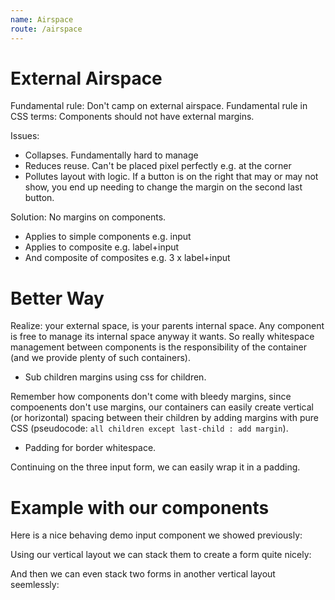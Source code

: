 ```yaml
---
name: Airspace
route: /airspace
---
```


# External Airspace

Fundamental rule: Don't camp on external airspace. 
Fundamental rule in CSS terms: Components should not have external margins.

Issues: 
- Collapses. Fundamentally hard to manage
- Reduces reuse. Can't be placed pixel perfectly e.g. at the corner 
- Pollutes layout with logic. If a button is on the right that may or may not show, you end up needing to change the margin on the second last button. 

Solution: 
No margins on components. 
- Applies to simple components e.g. input
- Applies to composite e.g. label+input
- And composite of composites e.g. 3 x label+input

# Better Way

Realize: your external space, is your parents internal space. Any component is free to manage its internal space anyway it wants. So really whitespace management between components is the responsibility of the container (and we provide plenty of such containers).

- Sub children margins using css for children. 

Remember how components don't come with bleedy margins, since compoenents don't use margins, our containers can easily create vertical (or horizontal) spacing between their children by adding margins with pure CSS (pseudocode: `all children except last-child : add margin`).

- Padding for border whitespace.

Continuing on the three input form, we can easily wrap it in a padding.

# Example with our components 
Here is a nice behaving demo input component we showed previously: 

Using our vertical layout we can stack them to create a form quite nicely:

And then we can even stack two forms in another vertical layout seemlessly: 
